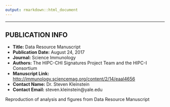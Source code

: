 ```yaml
---
output: rmarkdown::html_document
---
```


***

## PUBLICATION INFO
* **Title:** Data Resource Manuscript 
* **Publication Date:** August 24, 2017
* **Journal:** Science Immunology
* **Authors:** The HIPC-CHI Signatures Project Team and the HIPC-I Consortium
* **Manuscript Link:** <http://immunology.sciencemag.org/content/2/14/eaal4656>
* **Contact Name:** Dr. Steven Kleinstein
* **Contact Email:** steven.kleinstein@yale.edu

Reproduction of analysis and figures from Data Resource Manuscript